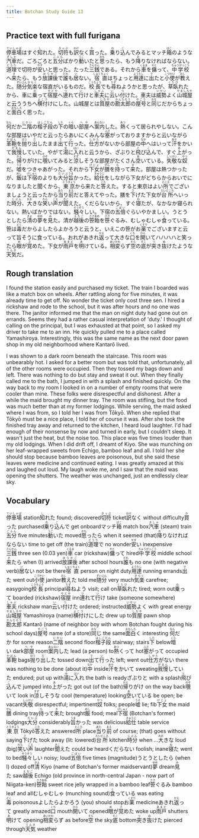 ```yaml
---
title: Botchan Study Guide 13
---
```


## Practice text with full furigana

<p>
<ruby><rb>停車場</rb><rt>ていしゃば</rt></ruby>はすぐ<ruby><rb>知</rb><rt>し</rt></ruby>れた。<ruby><rb>切符</rb><rt>きっぷ</rt></ruby>も<ruby><rb>訳</rb><rt>わけ</rt></ruby>なく<ruby><rb>買</rb><rt>か</rt></ruby>った。<ruby><rb>乗</rb><rt>の</rt></ruby>り<ruby><rb>込</rb><rt>こ</rt></ruby>んでみるとマッチ<ruby><rb>箱</rb><rt>ばこ</rt></ruby>のような<ruby><rb>汽車</rb><rt>きしゃ</rt></ruby>だ。ごろごろと<ruby><rb>五分</rb><rt>ごふん</rt></ruby>ばかり<ruby><rb>動</rb><rt>うご</rt></ruby>いたと<ruby><rb>思</rb><rt>おも</rt></ruby>ったら、もう<ruby><rb>降</rb><rt>お</rt></ruby>りなければならない。<ruby><rb>道理</rb><rt>どうり</rt></ruby>で切符が<ruby><rb>安</rb><rt>やす</rt></ruby>いと思った。たった<ruby><rb>三銭</rb><rt>さんせん</rt></ruby>である。それから<ruby><rb>車</rb><rt>くるま</rt></ruby>を<ruby><rb>傭</rb><rt>やと</rt></ruby>って、<ruby><rb>中学校</rb><rt>ちゅうがっこう</rt></ruby>へ<ruby><rb>来</rb><rt>き</rt></ruby>たら、もう<ruby><rb>放課後</rb><rt>ほうかご</rt></ruby>で<ruby><rb>誰</rb><rt>だれ</rt></ruby>も<ruby><rb>居</rb><rt>い</rt></ruby>ない。<ruby><rb>宿直</rb><rt>しゅくちょく</rt></ruby>はちょっと<ruby><rb>用達</rb><rt>ようたし</rt></ruby>に<ruby><rb>出</rb><rt>で</rt></ruby>たと<ruby><rb>小使</rb><rt>こづかい</rt></ruby>が<ruby><rb>教</rb><rt>おし</rt></ruby>えた。<ruby><rb>随分</rb><rt>ずいぶん</rt></ruby><ruby><rb>気楽</rb><rt>きらく</rt></ruby>な宿直がいるものだ。<ruby><rb>校長</rb><rt>こうちょう</rt></ruby>でも<ruby><rb>尋</rb><rt>たず</rt></ruby>ねようかと思ったが、<ruby><rb>草臥</rb><rt>くたび</rt></ruby>れたから、車に<ruby><rb>乗</rb><rt>の</rt></ruby>って<ruby><rb>宿屋</rb><rt>やどや</rt></ruby>へ<ruby><rb>連</rb><rt>つ</rt></ruby>れて<ruby><rb>行</rb><rt>い</rt></ruby>けと<ruby><rb>車夫</rb><rt>しゃふ</rt></ruby>に<ruby><rb>云</rb><rt>い</rt></ruby>い<ruby><rb>付</rb><rt>つ</rt></ruby>けた。車夫は<ruby><rb>威勢</rb><rt>いせい</rt></ruby>よく<ruby><rb>山城屋</rb><rt>やましろや</rt></ruby>と云ううちへ<ruby><rb>横付</rb><rt>よこづ</rt></ruby>けにした。山城屋とは<ruby><rb>質屋</rb><rt>しちや</rt></ruby>の<ruby><rb>勘太郎</rb><rt>かんたろう</rt></ruby>の<ruby><rb>屋号</rb><rt>やごう</rt></ruby>と<ruby><rb>同</rb><rt>おな</rt></ruby>じだからちょっと<ruby><rb>面白</rb><rt>おもしろ</rt></ruby>く思った。
</p>

<p>
<ruby><rb>何</rb><rt>なん</rt></ruby>だか<ruby><rb>二階</rb><rt>にかい</rt></ruby>の<ruby><rb>楷子段</rb><rt>はしごだん</rt></ruby>の<ruby><rb>下</rb><rt>した</rt></ruby>の<ruby><rb>暗</rb><rt>くら</rt></ruby>い<ruby><rb>部屋</rb><rt>へや</rt></ruby>へ<ruby><rb>案内</rb><rt>あんない</rt></ruby>した。<ruby><rb>熱</rb><rt>あつ</rt></ruby>くって居られやしない。こんな部屋はいやだと云ったらあいにくみんな<ruby><rb>塞</rb><rt>ふさ</rt></ruby>がっておりますからと云いながら<ruby><rb>革鞄</rb><rt>かばん</rt></ruby>を<ruby><rb>抛</rb><rt>ほう</rt></ruby>り<ruby><rb>出</rb><rt>だ</rt></ruby>したまま<ruby><rb>出</rb><rt>で</rt></ruby>て<ruby><rb>行</rb><rt>い</rt></ruby>った。<ruby><rb>仕方</rb><rt>しかた</rt></ruby>がないから部屋の<ruby><rb>中</rb><rt>なか</rt></ruby>へはいって<ruby><rb>汗</rb><rt>あせ</rt></ruby>をかいて<ruby><rb>我慢</rb><rt>がまん</rt></ruby>していた。やがて<ruby><rb>湯</rb><rt>ゆ</rt></ruby>に<ruby><rb>入</rb><rt>はい</rt></ruby>れと云うから、ざぶりと<ruby><rb>飛</rb><rt>と</rt></ruby>び<ruby><rb>込</rb><rt>こ</rt></ruby>んで、すぐ<ruby><rb>上</rb><rt>あ</rt></ruby>がった。<ruby><rb>帰</rb><rt>かえ</rt></ruby>りがけに<ruby><rb>覗</rb><rt>のぞ</rt></ruby>いてみると<ruby><rb>涼</rb><rt>すず</rt></ruby>しそうな部屋がたくさん<ruby><rb>空</rb><rt>あ</rt></ruby>いている。<ruby><rb>失敬</rb><rt>しっけい</rt></ruby>な<ruby><rb>奴</rb><rt>やつ</rt></ruby>だ。<ruby><rb>嘘</rb><rt>うそ</rt></ruby>をつきゃあがった。それから<ruby><rb>下女</rb><rt>げじょ</rt></ruby>が<ruby><rb>膳</rb><rt>ぜん</rt></ruby>を<ruby><rb>持</rb><rt>も</rt></ruby>って<ruby><rb>来</rb><rt>き</rt></ruby>た。部屋は熱つかったが、<ruby><rb>飯</rb><rt>めし</rt></ruby>は<ruby><rb>下宿</rb><rt>げしゅく</rt></ruby>のよりも<ruby><rb>大分</rb><rt>だいぶ</rt></ruby><ruby><rb>旨</rb><rt>うま</rt></ruby>かった。<ruby><rb>給仕</rb><rt>きゅうじ</rt></ruby>をしながら下女がどちらからおいでになりましたと聞くから、<ruby><rb>東京</rb><rt>とうきょう</rt></ruby>から来たと<ruby><rb>答</rb><rt>こた</rt></ruby>えた。すると東京はよい<ruby><rb>所</rb><rt>ところ</rt></ruby>でございましょうと云ったから<ruby><rb>当</rb><rt>あた</rt></ruby>り<ruby><rb>前</rb><rt>まえ</rt></ruby>だと答えてやった。膳を<ruby><rb>下</rb><rt>さ</rt></ruby>げた下女が<ruby><rb>台所</rb><rt>だいどころ</rt></ruby>へいった<ruby><rb>時分</rb><rt>じぶん</rt></ruby>、<ruby><rb>大</rb><rt>おお</rt></ruby>きな<ruby><rb>笑</rb><rt>わら</rt></ruby>い<ruby><rb>声</rb><rt>ごえ</rt></ruby>が<ruby><rb>聞</rb><rt>きこ</rt></ruby>えた。くだらないから、すぐ<ruby><rb>寝</rb><rt>ね</rt></ruby>たが、なかなか寝られない。熱いばかりではない。<ruby><rb>騒々</rb><rt>そうぞう</rt></ruby>しい。下宿の<ruby><rb>五倍</rb><rt>ごばい</rt></ruby>ぐらいやかましい。うとうとしたら<ruby><rb>清</rb><rt>きよ</rt></ruby>の<ruby><rb>夢</rb><rt>ゆめ</rt></ruby>を<ruby><rb>見</rb><rt>み</rt></ruby>た。清が<ruby><rb>越後</rb><rt>えちご</rt></ruby>の<ruby><rb>笹飴</rb><rt>ささあめ</rt></ruby>を<ruby><rb>笹</rb><rt>ささ</rt></ruby>ぐるみ、むしゃむしゃ<ruby><rb>食</rb><rt>く</rt></ruby>っている。笹は<ruby><rb>毒</rb><rt>どく</rt></ruby>だからよしたらよかろうと云うと、いえこの笹がお<ruby><rb>薬</rb><rt>くすり</rt></ruby>でございますと云って旨そうに食っている。おれがあきれ<ruby><rb>返</rb><rt>かえ</rt></ruby>って大きな<ruby><rb>口</rb><rt>くち</rt></ruby>を<ruby><rb>開</rb><rt>ひら</rt></ruby>いてハハハハと笑ったら<ruby><rb>眼</rb><rt>め</rt></ruby>が<ruby><rb>覚</rb><rt>さ</rt></ruby>めた。下女が<ruby><rb>雨戸</rb><rt>あまど</rt></ruby>を<ruby><rb>明</rb><rt>あ</rt></ruby>けている。<ruby><rb>相変</rb><rt>あいかわ</rt></ruby>らず<ruby><rb>空</rb><rt>そら</rt></ruby>の<ruby><rb>底</rb><rt>そこ</rt></ruby>が<ruby><rb>突</rb><rt>つ</rt></ruby>き<ruby><rb>抜</rb><rt>ぬ</rt></ruby>けたような<ruby><rb>天気</rb><rt>てんき</rt></ruby>だ。
</p>


## Rough translation

I found the station easily and purchased my ticket. The train I boarded was like a match box on wheels. After rattling along for five minutes, it was already time to get off. No wonder the ticket only cost three sen. I hired a rickshaw and rode to the school, but it was after hours and no one was there. The janitor informed me that the man on night duty had gone out on errands. Seems they had a rather casual interpretation of 'duty.' I thought of calling on the principal, but I was exhausted at that point, so I asked my driver to take me to an inn. He quickly pulled me to a place called Yamashiroya. Interestingly, this was the same name as the next door pawn shop in my old neighborhood where Kantarō lived. 

I was shown to a dark room beneath the staircase. This room was unbearably hot. I asked for a better room but was told that, unfortunately, all of the other rooms were occupied. Then they tossed my bags down and left. There was nothing to do but stay and sweat it out. When they finally called me to the bath, I jumped in with a splash and finished quickly. On the way back to my room I looked in on a number of empty rooms that were cooler than mine. These folks were disrespectful and dishonest. After a while the maid brought my dinner tray. The room was stifling, but the food was much better than at my former lodgings. While serving, the maid asked where I was from, so I told her I was from Tōkyō. When she replied that Tōkyō must be a nice place, I told her of course it was. After she took the finished tray away and returned to the kitchen, I heard loud laughter. I'd had enough of their nonsense by now and turned in early, but I couldn't sleep. It wasn't just the heat, but the noise too. This place was five times louder than my old lodgings. When I did drift off, I dreamt of Kiyo. She was munching on her leaf-wrapped sweets from Echigo, bamboo leaf and all. I told her she should stop because bamboo leaves are poisonous, but she said these leaves were medicine and continued eating. I was greatly amazed at this and laughed out loud. My laugh woke me, and I saw that the maid was opening the shutters. The weather was unchanged, just an endlessly clear sky. 


## Vocabulary

<p>
<span className="vocabstudy"><ruby><rb>停車場</rb><rt>ていしゃば</rt></ruby>&nbsp;station</span><span className="vocabstudy"><ruby><rb>知</rb><rt>し</rt></ruby>れた&nbsp;found; discovered</span><span className="vocabstudy"><ruby><rb>切符</rb><rt>きっぷ</rt></ruby>&nbsp;ticket</span><span className="vocabstudy"><ruby><rb>訳</rb><rt>わけ</rt></ruby>なく&nbsp;without difficulty</span><span className="vocabstudy"><ruby><rb>買</rb><rt>か</rt></ruby>った&nbsp;purchased</span><span className="vocabstudy"><ruby><rb>乗</rb><rt>の</rt></ruby>り<ruby><rb>込</rb><rt>こ</rt></ruby>んで&nbsp;get onboard</span><span className="vocabstudy">マッチ<ruby><rb>箱</rb><rt>ばこ</rt></ruby>&nbsp;match box</span><span className="vocabstudy"><ruby><rb>汽車</rb><rt>きしゃ</rt></ruby>&nbsp;(steam) train</span><span className="vocabstudy"><ruby><rb>五分</rb><rt>ごふん</rt></ruby>&nbsp;five minutes</span><span className="vocabstudy"><ruby><rb>動</rb><rt>うご</rt></ruby>いた&nbsp;moved</span><span className="vocabstudy"><ruby><rb>思</rb><rt>おも</rt></ruby>ったら&nbsp;when it seemed (that)</span><span className="vocabstudy"><ruby><rb>降</rb><rt>お</rt></ruby>りなければならない&nbsp;time to get off (the train)</span><span className="vocabstudy"><ruby><rb>道理</rb><rt>どうり</rt></ruby>で&nbsp;no wonder</span><span className="vocabstudy"><ruby><rb>安</rb><rt>やす</rt></ruby>い&nbsp;inexpensive</span><span className="vocabstudy"><ruby><rb>三銭</rb><rt>さんせん</rt></ruby>&nbsp;three sen (0.03 yen)</span><span className="vocabstudy"><ruby><rb>車</rb><rt>くるま</rt></ruby>&nbsp;car (rickshaw)</span><span className="vocabstudy"><ruby><rb>傭</rb><rt>やと</rt></ruby>って&nbsp;hired</span><span className="vocabstudy"><ruby><rb>中学校</rb><rt>ちゅうがっこう</rt></ruby>&nbsp;middle school</span><span className="vocabstudy"><ruby><rb>来</rb><rt>き</rt></ruby>たら&nbsp;when (I) arrived</span><span className="vocabstudy"><ruby><rb>放課後</rb><rt>ほうかご</rt></ruby>&nbsp;after school hours</span><span className="vocabstudy"><ruby><rb>誰</rb><rt>だれ</rt></ruby>も&nbsp;no one (with negative verb)</span><span className="vocabstudy"><ruby><rb>居</rb><rt>い</rt></ruby>ない&nbsp;not be there</span><span className="vocabstudy"><ruby><rb>宿直</rb><rt>しゅくちょく</rt></ruby>&nbsp;person on night duty</span><span className="vocabstudy"><ruby><rb>用達</rb><rt>ようたし</rt></ruby>&nbsp;running errands</span><span className="vocabstudy"><ruby><rb>出</rb><rt>で</rt></ruby>た&nbsp;went out</span><span className="vocabstudy"><ruby><rb>小使</rb><rt>こづかい</rt></ruby>&nbsp;janitor</span><span className="vocabstudy"><ruby><rb>教</rb><rt>おし</rt></ruby>えた&nbsp;told me</span><span className="vocabstudy"><ruby><rb>随分</rb><rt>ずいぶん</rt></ruby>&nbsp;very much</span><span className="vocabstudy"><ruby><rb>気楽</rb><rt>きらく</rt></ruby>&nbsp;carefree; easygoing</span><span className="vocabstudy"><ruby><rb>校長</rb><rt>こうちょう</rt></ruby>&nbsp;principal</span><span className="vocabstudy"><ruby><rb>尋</rb><rt>たず</rt></ruby>ねよう&nbsp;visit; call on</span><span className="vocabstudy"><ruby><rb>草臥</rb><rt>くたび</rt></ruby>れた&nbsp;tired; worn out</span><span className="vocabstudy"><ruby><rb>乗</rb><rt>の</rt></ruby>って&nbsp;boarded (rickshaw)</span><span className="vocabstudy"><ruby><rb>宿屋</rb><rt>やどや</rt></ruby>&nbsp;inn</span><span className="vocabstudy"><ruby><rb>連</rb><rt>つ</rt></ruby>れて<ruby><rb>行</rb><rt>い</rt></ruby>け&nbsp;take (someone somewhere)</span><span className="vocabstudy"><ruby><rb>車夫</rb><rt>しゃふ</rt></ruby>&nbsp;rickshaw man</span><span className="vocabstudy"><ruby><rb>云</rb><rt>い</rt></ruby>い<ruby><rb>付</rb><rt>つ</rt></ruby>けた&nbsp;ordered; instructed</span><span className="vocabstudy"><ruby><rb>威勢</rb><rt>いせい</rt></ruby>よく&nbsp;with great energy</span><span className="vocabstudy"><ruby><rb>山城屋</rb><rt>やましろや</rt></ruby>&nbsp;Yamashiroya (name)</span><span className="vocabstudy"><ruby><rb>横付</rb><rt>よこづ</rt></ruby>けにした&nbsp;drew up to</span><span className="vocabstudy"><ruby><rb>質屋</rb><rt>しちや</rt></ruby>&nbsp;pawn shop</span><span className="vocabstudy"><ruby><rb>勘太郎</rb><rt>かんたろう</rt></ruby>&nbsp;Kantarō (name of neighbor boy with whom Botchan fought during his school days)</span><span className="vocabstudy"><ruby><rb>屋号</rb><rt>やごう</rt></ruby>&nbsp;name (of a store)</span><span className="vocabstudy"><ruby><rb>同</rb><rt>おな</rt></ruby>じ&nbsp;the same</span><span className="vocabstudy"><ruby><rb>面白</rb><rt>おもしろ</rt></ruby>く&nbsp;interesting</span>
<span className="vocabstudy"><ruby><rb>何</rb><rt>なん</rt></ruby>だか&nbsp;for some reason</span><span className="vocabstudy"><ruby><rb>二階</rb><rt>にかい</rt></ruby>&nbsp;second floor</span><span className="vocabstudy"><ruby><rb>楷子段</rb><rt>はしごだん</rt></ruby>&nbsp;stairway; stairs</span><span className="vocabstudy"><ruby><rb>下</rb><rt>した</rt></ruby>&nbsp;below</span><span className="vocabstudy"><ruby><rb>暗</rb><rt>くら</rt></ruby>い&nbsp;dark</span><span className="vocabstudy"><ruby><rb>部屋</rb><rt>へや</rt></ruby>&nbsp;room</span><span className="vocabstudy"><ruby><rb>案内</rb><rt>あんない</rt></ruby>した&nbsp;lead (a person) to</span><span className="vocabstudy"><ruby><rb>熱</rb><rt>あつ</rt></ruby>くって&nbsp;hot</span><span className="vocabstudy"><ruby><rb>塞</rb><rt>ふさ</rt></ruby>がって&nbsp;occupied</span><span className="vocabstudy"><ruby><rb>革鞄</rb><rt>かばん</rt></ruby>&nbsp;bags</span><span className="vocabstudy"><ruby><rb>抛</rb><rt>ほう</rt></ruby>り<ruby><rb>出</rb><rt>だ</rt></ruby>した&nbsp;tossed down</span><span className="vocabstudy"><ruby><rb>出</rb><rt>で</rt></ruby>て<ruby><rb>行</rb><rt>い</rt></ruby>った&nbsp;left; went out</span><span className="vocabstudy"><ruby><rb>仕方</rb><rt>しかた</rt></ruby>がない&nbsp;there was nothing to be done (about it)</span><span className="vocabstudy"><ruby><rb>中</rb><rt>なか</rt></ruby>&nbsp;inside</span><span className="vocabstudy"><ruby><rb>汗</rb><rt>あせ</rt></ruby>をかいて&nbsp;sweating</span><span className="vocabstudy"><ruby><rb>我慢</rb><rt>がまん</rt></ruby>していた&nbsp;endured; put up with</span><span className="vocabstudy"><ruby><rb>湯</rb><rt>ゆ</rt></ruby>に<ruby><rb>入</rb><rt>はい</rt></ruby>れ&nbsp;the bath is ready</span><span className="vocabstudy">ざぶりと&nbsp;with a splash</span><span className="vocabstudy"><ruby><rb>飛</rb><rt>と</rt></ruby>び<ruby><rb>込</rb><rt>こ</rt></ruby>んで&nbsp;jumped into</span><span className="vocabstudy"><ruby><rb>上</rb><rt>あ</rt></ruby>がった&nbsp;got out (of the bath)</span><span className="vocabstudy"><ruby><rb>帰</rb><rt>かえ</rt></ruby>りがけ&nbsp;on the way back</span><span className="vocabstudy"><ruby><rb>覗</rb><rt>のぞ</rt></ruby>いて&nbsp;look in</span><span className="vocabstudy"><ruby><rb>涼</rb><rt>すず</rt></ruby>しそうな&nbsp;cool (temperature) looking</span><span className="vocabstudy"><ruby><rb>空</rb><rt>あ</rt></ruby>いている&nbsp;be open; be vacant</span><span className="vocabstudy"><ruby><rb>失敬</rb><rt>しっけい</rt></ruby>&nbsp;disrespectful; impertinent</span><span className="vocabstudy"><ruby><rb>奴</rb><rt>やつ</rt></ruby>&nbsp;folks; people</span><span className="vocabstudy"><ruby><rb>嘘</rb><rt>うそ</rt></ruby>&nbsp;lie; fib</span><span className="vocabstudy"><ruby><rb>下女</rb><rt>げじょ</rt></ruby>&nbsp;the maid</span><span className="vocabstudy"><ruby><rb>膳</rb><rt>ぜん</rt></ruby>&nbsp;dining tray</span><span className="vocabstudy"><ruby><rb>持</rb><rt>も</rt></ruby>って<ruby><rb>来</rb><rt>き</rt></ruby>た&nbsp;brought</span><span className="vocabstudy"><ruby><rb>飯</rb><rt>めし</rt></ruby>&nbsp;food; meal</span><span className="vocabstudy"><ruby><rb>下宿</rb><rt>げしゅく</rt></ruby>&nbsp;(Botchan's former) lodgings</span><span className="vocabstudy"><ruby><rb>大分</rb><rt>だいぶ</rt></ruby>&nbsp;considerably</span><span className="vocabstudy"><ruby><rb>旨</rb><rt>うま</rt></ruby>かった&nbsp;was delicious</span><span className="vocabstudy"><ruby><rb>給仕</rb><rt>きゅうじ</rt></ruby>&nbsp;table service</span><span className="vocabstudy"><ruby><rb>東京</rb><rt>とうきょう</rt></ruby>&nbsp;Tōkyō</span><span className="vocabstudy"><ruby><rb>答</rb><rt>こた</rt></ruby>えた&nbsp;answered</span><span className="vocabstudy"><ruby><rb>所</rb><rt>ところ</rt></ruby>&nbsp;place</span><span className="vocabstudy"><ruby><rb>当</rb><rt>あた</rt></ruby>り<ruby><rb>前</rb><rt>まえ</rt></ruby>&nbsp;of course; (that) goes without saying</span><span className="vocabstudy"><ruby><rb>下</rb><rt>さ</rt></ruby>げた&nbsp;took away (lit: lowered)</span><span className="vocabstudy"><ruby><rb>台所</rb><rt>だいどころ</rt></ruby>&nbsp;kitchen</span><span className="vocabstudy"><ruby><rb>時分</rb><rt>じぶん</rt></ruby>&nbsp;when ...</span><span className="vocabstudy"><ruby><rb>大</rb><rt>おお</rt></ruby>きな&nbsp;loud (big)</span><span className="vocabstudy"><ruby><rb>笑</rb><rt>わら</rt></ruby>い<ruby><rb>声</rb><rt>ごえ</rt></ruby>&nbsp;laughter</span><span className="vocabstudy"><ruby><rb>聞</rb><rt>きこ</rt></ruby>えた&nbsp;could be heard</span><span className="vocabstudy">くだらない&nbsp;foolish; inane</span><span className="vocabstudy"><ruby><rb>寝</rb><rt>ね</rt></ruby>た&nbsp;went to bed</span><span className="vocabstudy"><ruby><rb>騒々</rb><rt>そうぞう</rt></ruby>しい&nbsp;noisy; loud</span><span className="vocabstudy"><ruby><rb>五倍</rb><rt>ごばい</rt></ruby>&nbsp;five times (magnitude)</span><span className="vocabstudy">うとうとしたら&nbsp;(when I) dozed off</span><span className="vocabstudy"><ruby><rb>清</rb><rt>きよ</rt></ruby>&nbsp;Kiyo (name of Botchan's former maidservant)</span><span className="vocabstudy"><ruby><rb>夢</rb><rt>ゆめ</rt></ruby>&nbsp;dream</span><span className="vocabstudy"><ruby><rb>見</rb><rt>み</rt></ruby>た&nbsp;saw</span><span className="vocabstudy"><ruby><rb>越後</rb><rt>えちご</rt></ruby>&nbsp;Echigo (old province in north-central Japan - now part of Niigata-ken)</span><span className="vocabstudy"><ruby><rb>笹飴</rb><rt>ささあめ</rt></ruby>&nbsp;sweet rice jelly wrapped in a bamboo leaf</span><span className="vocabstudy"><ruby><rb>笹</rb><rt>ささ</rt></ruby>ぐるみ&nbsp;bamboo leaf and all</span><span className="vocabstudy">むしゃむしゃ&nbsp;(munching sound)</span><span className="vocabstudy"><ruby><rb>食</rb><rt>く</rt></ruby>っている&nbsp;was eating</span><span className="vocabstudy"><ruby><rb>毒</rb><rt>どく</rt></ruby>&nbsp;poisonous</span><span className="vocabstudy">よしたらよかろう&nbsp;(you) should stop</span><span className="vocabstudy">お<ruby><rb>薬</rb><rt>くすり</rt></ruby>&nbsp;medicine</span><span className="vocabstudy">あきれ<ruby><rb>返</rb><rt>かえ</rt></ruby>って&nbsp;greatly amazed</span><span className="vocabstudy"><ruby><rb>口</rb><rt>くち</rt></ruby>&nbsp;mouth</span><span className="vocabstudy"><ruby><rb>開</rb><rt>ひら</rt></ruby>いて&nbsp;opened</span><span className="vocabstudy"><ruby><rb>眼</rb><rt>め</rt></ruby>が<ruby><rb>覚</rb><rt>さ</rt></ruby>めた&nbsp;woke up</span><span className="vocabstudy"><ruby><rb>雨戸</rb><rt>あまど</rt></ruby>&nbsp;shutters</span><span className="vocabstudy"><ruby><rb>明</rb><rt>あ</rt></ruby>けて&nbsp;opening</span><span className="vocabstudy"><ruby><rb>相変</rb><rt>あいかわ</rt></ruby>らず&nbsp;as before</span><span className="vocabstudy"><ruby><rb>空</rb><rt>そら</rt></ruby>&nbsp;the sky</span><span className="vocabstudy"><ruby><rb>底</rb><rt>そこ</rt></ruby>&nbsp;bottom</span><span className="vocabstudy"><ruby><rb>突</rb><rt>つ</rt></ruby>き<ruby><rb>抜</rb><rt>ぬ</rt></ruby>けた&nbsp;pierced through</span><span className="vocabstudy"><ruby><rb>天気</rb><rt>てんき</rt></ruby>&nbsp;weather</span>
</p>

